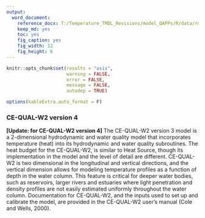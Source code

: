 ```yaml
---
output: 
  word_document:
    reference_docx: T:/Temperature_TMDL_Revisions/model_QAPPs/R/data/rmd_template.docx
    keep_md: yes
    toc: yes
    fig_caption: yes
    fig_width: 12
    fig_height: 6
---
```


```r

knitr::opts_chunk$set(results = "asis",
                      warning = FALSE,
                      error = FALSE,
                      message = FALSE,
                      autodep = TRUE)

options(kableExtra.auto_format = F)

```

### CE-QUAL-W2 version 4

**[Update: for CE-QUAL-W2 version 4]** The CE-QUAL-W2 version 3 model is a 2-dimensional hydrodynamic and water quality model that incorporates temperature (heat) into its hydrodynamic and water quality subroutines. The heat budget for the CE-QUAL-W2, is similar to Heat Source, though its implementation in the model and the level of detail are different. CE-QUAL-W2 is two dimensional in the longitudinal and vertical directions, and the vertical dimension allows for modeling temperature profiles as a function of depth in the water column. This feature is critical for deeper water bodies, such as reservoirs, larger rivers and estuaries where light penetration and density profiles are not easily estimated uniformly throughout the water column. Documentation for CE-QUAL-W2, and the inputs used to set up and calibrate the model, are provided in the CE-QUAL-W2 user's manual (Cole and Wells, 2000).